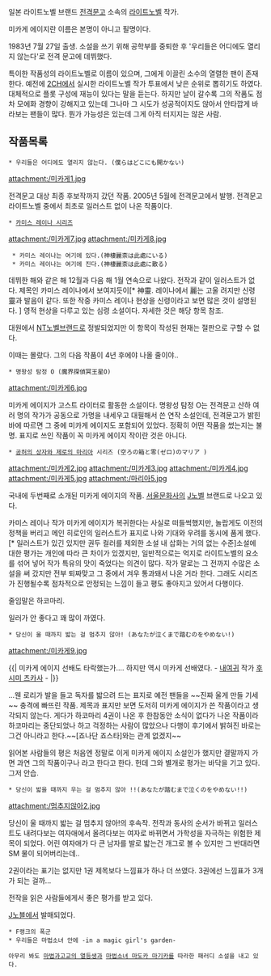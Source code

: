 일본 라이트노벨 브랜드 [[전격문고]] 소속의 [[라이트노벨]] 작가.

미카게 에이지란 이름은 본명이 아니고 필명이다. 

1983년 7월 27일 출생. 소설을 쓰기 위해 공학부를 중퇴한 후 '우리들은 어디에도 열리지 않는다'로 전격 문고에 데뷔했다.

특이한 작품성의 라이트노벨로 이름이 있으며, 그에게 이끌린 소수의 열렬한 팬이 존재한다. 예전에 [[2CH]]에서 실시한 라이트노벨 작가 투표에서 낮은 순위로 뽑히기도 하였다. 대체적으로 플롯 구성에 재능이 있다는 말을 듣는다. 하지만 날이 갈수록 그의 작품도 점차 모에화 경향이 강해지고 있는데 그나마 그 시도가 성공적이지도 않아서 안타깝게 바라보는 팬들이 많다. 뭔가 가능성은 있는데 그게 아직 터지지는 않은 사람.


== 작품목록 ==

 * 우리들은 어디에도 열리지 않는다. (僕らはどこにも開かない)
attachment:/미카게1.jpg

전격문고 대상 최종 후보작까지 갔던 작품. 2005년 5월에 전격문고에서 발행. 전격문고 라이트노벨 중에서 최초로 일러스트 없이 나온 작품이다.

 * [[카미스 레이나 시리즈]] 
attachment:/미카게7.jpg attachment:/미카게8.jpg
  * 카미스 레이나는 여기에 있다.(神棲麗柰は此處にいる)
  * 카미스 레이나는 여기에 진다.(神棲麗柰は此處に散る)

데뷔한 해와 같은 해 12월과 다음 해 1월 연속으로 나왔다. 전작과 같이 일러스트가 없다. 제목인 카미스 레이나에서 보여지듯이[* 神靈. 레이나에서 麗는 고울 려지만 신령 靈과 발음이 같다. 또한 작중 카미스 레이나 현상을 신령이라고 보면 많은 것이 설명된다. ] 영적 현상을 다루고 있는 심령 소설이다. 자세한 것은 해당 항목 참조.

대원에서 [[NT노벨]]브랜드로 정발되었지만 이 항목이 작성된 현재는 절판으로 구할 수 없다.

이때는 몰랐다. 그의 다음 작품이 4년 후에야 나올 줄이야..

 * 명왕성 탐정 O (魔界探偵冥王星O)
 
attachment:/미카게6.jpg

미카게 에이지가 고스트 라이터로 활동한 소설이다. 명왕성 탐정 O는 전격문고 산하 여러 명의 작가가 공동으로 가명을 내세우고 대필해서 쓴 연작 소설인데, 전격문고가 밝힌 바에 따르면 그 중에 미카게 에이지도 포함되어 있었다. 정확히 어떤 작품을 썼는지는 불명. 표지로 쓰인 작품이 꼭 미카게 에이지 작이란 것은 아니다.

 * [[공허의 상자와 제로의 마리아]] 시리즈 (空ろの箱と零(ゼロ)のマリア )
attachment:/미카게2.jpg attachment:/미카게3.jpg
attachment:/미카게4.jpg attachment:/미카게5.jpg
attachment:/마리아5.jpg

국내에 두번째로 소개된 미카게 에이지의 작품. [[서울문화사]]의 [[J노벨]] 브랜드로 나오고 있다.

카미스 레이나 작가 미카게 에이지가 복귀한다는 사실로 떠들썩했지만, 놀랍게도 이전의 정책을 버리고 메인 히로인의 일러스트가 표지로 나와 기대와 우려를 동시에 품게 했다. [* 일러스트가 있긴 있지만 권두 컬러를 제외한 소설 내 삽화는 거의 없는 수준]소설에 대한 평가는 개인에 따라 큰 차이가 있겠지만, 일반적으로는 억지로 라이트노벨의 요소를 섞어 넣어 작가 특유의 맛이 죽었다는 의견이 많다. 작가 말로는 그 전까지 수많은 소설을 써 갔지만 전부 퇴짜맞고 그 중에서 겨우 통과돼서 나온 거라 한다. 그래도 시리즈가 진행될수록 점차적으로 안정되는 느낌이 들고 평도 좋아지고 있어서 다행이다.

줄임말은 하코마리.

일러가 안 좋다고 꽤 많이 까였다.

 * 당신이 울 때까지 밟는 걸 멈추지 않아! (あなたが泣くまで踏むのをやめない!)

attachment:/미카게9.jpg 


{{| 미카게 에이지 선배도 타락했는가.... 하지만 역시 미카게 선배였다.  - [[내여귀]] 작가 [[후시미 츠카사]] - |}}

...웬 로리가 발을 들고 독자를 밟으려 드는 표지로 예전 팬들을 ~~진짜 울게 만들 기세~~ 충격에 빠뜨린 작품. 제목과 표지만 보면 도저히 미카게 에이지가 쓴 작품이라고 생각되지 않는다. 게다가 하코마리 4권이 나온 후 한참동안 소식이 없다가 나온 작품이라 하코마리는 중단되었나 하고 걱정하는 사람이 많았으나 다행이 후기에서 밝혀진 바로는 그건 아니라고 한다.~~[죠나단 죠스타]와는 관계 없겠지~~ 

읽어본 사람들의 평은 처음엔 정말로 이게 미카게 에이지 소설인가 했지만 결말까지 가면 과연 그의 작품이구나 라고 한다고 한다. 헌데 그와 별개로 평가는 바닥을 기고 있다. 그저 안습.

 * 당신이 밟을 때까지 우는 걸 멈추지 않아 !!(あなたが踏むまで泣くのをやめない!!) 

attachment:/멈추지않아2.jpg

당신이 울 때까지 밟는 걸 멈추지 않아!의 후속작. 전작과 동사의 순서가 바뀌고 일러스트도 내려다보는 여자애에서 올려다보는 여자로 바뀌면서 가학성을 자극하는 위험한 제목이 되었다. 어린 여자애가 다 큰 남자를 발로 밟는건 개그로 볼 수 있지만 그 반대라면 SM 물이 되어버리는데..  

2권이라는 표기는 없지만 1권 제목보다 느낌표가 하나 더 쓰였다. 3권에선 느낌표가 3개가 되는 걸까...

전작을 읽은 사람들에게서 좋은 평가를 받고 있다.

[[J노블]]에서 발매되었다.

 * F랭크의 폭군
 * 우리들은 마법소녀 안에 -in a magic girl's garden-

 아무리 봐도 [[마법과고교의 열등생]]과 [[마법소녀 마도카 마기카]]를 따라한 패러디 소설을 내고 있다. 
